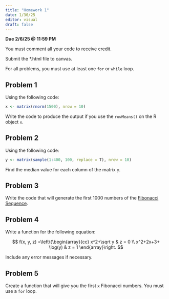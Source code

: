 ```yaml
---
title: "Homework 1"
date: 1/30/25
editor: visual
draft: false
---
```


**Due 2/6/25 \@ 11:59 PM**

You must comment all your code to receive credit.

Submit the \*.html file to canvas.

For all problems, you must use at least one `for` or `while` loop.

## Problem 1

Using the following code:

```r
x <- matrix(rnorm(1500), nrow = 10)
```

Write the code to produce the output if you use the `rowMeans()` on the R object `x`.

## Problem 2

Using the following code:

```r
y <- matrix(sample(1:400, 100, replace = T), nrow = 10)
```

Find the median value for each column of the matrix `y`.

## Problem 3

Write the code that will generate the first 1000 numbers of the [Fibonacci Sequence](https://en.wikipedia.org/wiki/Fibonacci_sequence).

## Problem 4

Write a function for the following equation:

$$
f(x, y, z) =\left\{\begin{array}{cc}
x^2+\sqrt y & z  = 0 \\ 
x^2+2x+3+ \log(y) & z = 1
\end{array}\right.
$$

Include any error messages if necessary.

## Problem 5

Create a function that will give you the first `x` Fibonacci numbers. You must use a `for` loop.
